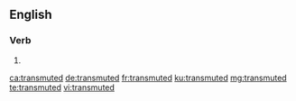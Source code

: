 ==English==

===Verb===
{{head|en|verb form}}

# {{en-past of|transmute}}

[[ca:transmuted]]
[[de:transmuted]]
[[fr:transmuted]]
[[ku:transmuted]]
[[mg:transmuted]]
[[te:transmuted]]
[[vi:transmuted]]